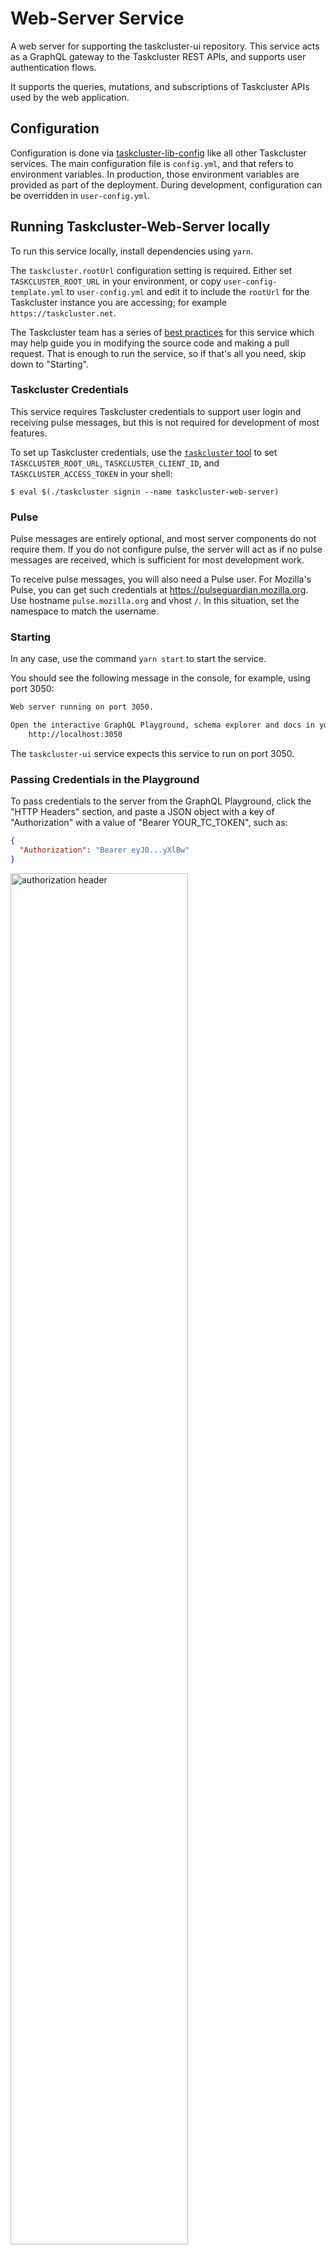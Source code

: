 # Web-Server Service

A web server for supporting the taskcluster-ui repository.
This service acts as a GraphQL gateway to the Taskcluster REST APIs, and supports user authentication flows.

It supports the queries, mutations, and subscriptions of Taskcluster APIs used by the web application.

## Configuration

Configuration is done via [taskcluster-lib-config](../../libraries/config) like all
other Taskcluster services. The main configuration file is `config.yml`, and
that refers to environment variables.  In production, those environment
variables are provided as part of the deployment.  During development,
configuration can be overridden in `user-config.yml`.

## Running Taskcluster-Web-Server locally

To run this service locally, install dependencies using `yarn`.

The `taskcluster.rootUrl` configuration setting is required. Either set
`TASKCLUSTER_ROOT_URL` in your environment, or copy `user-config-template.yml`
to `user-config.yml` and edit it to include the `rootUrl` for the Taskcluster
instance you are accessing; for example `https://taskcluster.net`.

The Taskcluster team has a series of [best practices](../../dev-docs/best-practices/microservices.mdx#taskcluster-web-server)
for this service which may help guide you in modifying the source code and making a pull request.
That is enough to run the service, so if that's all you need, skip down to "Starting".

### Taskcluster Credentials

This service requires Taskcluster credentials to support user login and
receiving pulse messages, but this is not required for development of most
features.

To set up Taskcluster credentials, use
the [`taskcluster` tool](../../clients/client-shell) to set
`TASKCLUSTER_ROOT_URL`, `TASKCLUSTER_CLIENT_ID`, and `TASKCLUSTER_ACCESS_TOKEN`
in your shell:

```shell
$ eval $(./taskcluster signin --name taskcluster-web-server)
```

### Pulse

Pulse messages are entirely optional, and most server components do not require
them. If you do not configure pulse, the server will act as if no pulse
messages are received, which is sufficient for most development work.

To receive pulse messages, you will also need a Pulse user.  For Mozilla's
Pulse, you can get such credentials at https://pulseguardian.mozilla.org.  Use
hostname `pulse.mozilla.org` and vhost `/`. In this situation, set the
namespace to match the username.

### Starting

In any case, use the command `yarn start` to start the service.

You should see the following message in the console, for example, using port 3050:

```bash
Web server running on port 3050.

Open the interactive GraphQL Playground, schema explorer and docs in your browser at:
    http://localhost:3050
```

The `taskcluster-ui` service expects this service to run on port 3050.

### Passing Credentials in the Playground

To pass credentials to the server from the GraphQL Playground, click the "HTTP Headers"
section, and paste a JSON object with a key of "Authorization" with a value of
"Bearer YOUR_TC_TOKEN", such as:

```json
{
  "Authorization": "Bearer eyJ0...yXlBw"
}
```

<img src="https://cldup.com/XDpBc-qY5Q.png" alt="authorization header" height="75%" width="75%" />

You can find your TC token in localStorage after signing into the UI.

## Login Strategies

Taskcluster supports a number of "login strategies" to support users logging into the UI.
See [`docs/login-strategies.mdx`](./docs/login-strategies.mdx) for more information.
Note that in most cases setup of login strategies is not required for development of this service.

## Sample Queries

Query a task, selecting status state and name:

```graphql
query Sample {
  task(taskId: "XeC1Y4NjQp25SbK0o8ab7w") {
    status {
      state
    }
    
    metadata {
      name
    }
  }
}
```

Select the taskId for all tasks in a task group,
and select whether there is another page:

```graphql
query Sample {
  taskGroup(taskGroupId: "AMfy-mopRaOCQlNW5IhOeQ") {
    pageInfo {
      hasNextPage
    }

    edges {
      node {
        taskId
      }
    }
  }
}
```

## Sample mutations

Create a tutorial task:

```graphql
mutation Sample($taskId: ID!, $task: TaskInput!) {
  createTask(taskId: $taskId, task: $task) {
    state
  }
}
```

Variables:

```json
{
  "taskId": "fN1SbArXTPSVFNUvaOlinQ",
  "task": {
    "provisionerId": "aws-provisioner-v1",
    "workerType": "tutorial",
    "retries": 0,
    "created": "2018-03-07T05:53:06.683Z",
    "deadline": "2018-03-07T06:03:06.683Z",
    "expires": "2019-03-07T06:03:06.683Z",
    "payload": {
      "image": "ubuntu:13.10",
      "command": [
        "/bin/bash",
        "-c",
        "for ((i=1;i<=600;i++)); do echo $i; sleep 1; done"
      ],
      "maxRunTime": 600
    },
    "metadata": {
      "name": "GraphQL Tutorial Task",
      "description": "Task created via GraphQL",
      "owner": "eli@eliperelman.com",
      "source": "https://localhost:3050/"
    }
  }
}
```

## Sample subscriptions

Subscribe to the tasks entering the `PENDING` state within a task group,
selecting its state:

```graphql
subscription Sample {
  tasksPending(taskGroupId: "fN1SbArXTPSVFNUvaOlinQ") {
    status {
      state
    }
  }
}
```

Subscribe to multiple task group subscriptions, selecting the state
from each status change:

```graphql
subscription Sample($taskGroupId: ID!, $subscriptions: [TaskSubscriptions]!) {
  tasksSubscriptions(taskGroupId: $taskGroupId, subscriptions: $subscriptions) {
    ...on TaskFailed {
      status {
        state
      }
    }
    ...on TaskException {
      status {
        state
      }
    }
    ...on TaskCompleted {
      status {
        state
      }
    }
  }
}
```

Variables:

```json
{
  "taskGroupId": "fN1SbArXTPSVFNUvaOlinQ",
  "subscriptions": [
    "tasksException",
    "tasksFailed",
    "tasksCompleted"
  ]
}
```

## Data Flow Diagram

![data flow](https://cldup.com/e3lrkf28ab.png)
